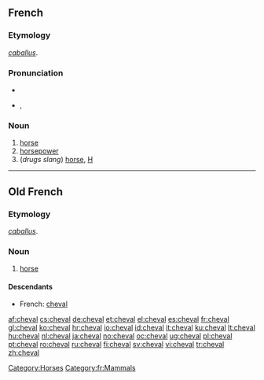 ==French==

===Etymology===
{{etyl|VL.|fr}} ''[[caballus]]''.

===Pronunciation===
* {{audio|Fr-un cheval-fr.ogg|audio}}
* {{IPA|/ʃǝval/|lang=fr}}, {{SAMPA|/S@.val/}}

===Noun===
{{fr-noun|m|plural=chevaux}}

# [[horse]]
# [[horsepower]]
# (''drugs slang'') [[horse]], [[H]]

[[Category:Horses]]
[[Category:fr:Mammals]]

----

==Old French==

===Etymology===
{{etyl|VL.|fro}} ''[[caballus]]''.

===Noun===
{{fro-noun-m|chevauz}}

# [[horse]]

====Descendants====
* French: [[cheval#French|cheval]]

[[af:cheval]]
[[cs:cheval]]
[[de:cheval]]
[[et:cheval]]
[[el:cheval]]
[[es:cheval]]
[[fr:cheval]]
[[gl:cheval]]
[[ko:cheval]]
[[hr:cheval]]
[[io:cheval]]
[[id:cheval]]
[[it:cheval]]
[[ku:cheval]]
[[lt:cheval]]
[[hu:cheval]]
[[nl:cheval]]
[[ja:cheval]]
[[no:cheval]]
[[oc:cheval]]
[[ug:cheval]]
[[pl:cheval]]
[[pt:cheval]]
[[ro:cheval]]
[[ru:cheval]]
[[fi:cheval]]
[[sv:cheval]]
[[vi:cheval]]
[[tr:cheval]]
[[zh:cheval]]